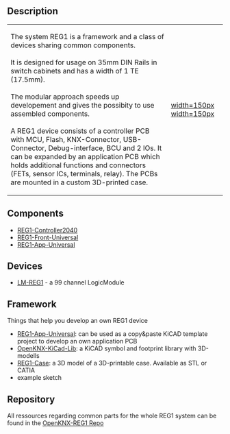 == Description ==

{|
|-
| The system REG1 is a framework and a class of devices sharing common components.<br><br>
It is designed for usage on 35mm DIN Rails in switch cabinets and has a width of 1 TE (17.5mm).<br><br>
The modular approach speeds up developement and gives the possibity to use assembled components.<br><br>
A REG1 device consists of a controller PCB with MCU, Flash, KNX-Connector, USB-Connector, Debug-interface, BCU and 2 IOs. It can be expanded by an application PCB which holds additional functions and connectors (FETs, sensor ICs, terminals, relay). The PCBs are mounted in a custom 3D-printed case.
| [[https://github.com/OpenKNX/OpenKNX-REG1/blob/main/doc/Renderings/OpenKNX_REG1_Base_Teaser_CATIA.png|width=150px]] [[https://github.com/OpenKNX/OpenKNX-REG1/blob/main/doc/Renderings/OpenKNX_REG1_Base_and_App_Teaser_CATIA_open.png|width=150px]]
|}

== Components ==

* [[REG1-Controller2040]]
* [[REG1-Front-Universal]]
* [[REG1-App-Universal]]

== Devices ==

* [[LM-REG1]] - a 99 channel LogicModule


== Framework ==

Things that help you develop an own REG1 device

* [https://github.com/OpenKNX/OpenKNX-REG1/tree/main/hardware/EDA-Files/REG1-App-Universal REG1-App-Universal]: can be used as a copy&paste KiCAD template project to develop an own application PCB
* [[OpenKNX-KiCad-Lib]]: a KiCAD symbol and footprint library with 3D-modells
* [[ REG1-Case]]: a 3D model of a 3D-printable case. Available as STL or CATIA
* example sketch

== Repository ==

All ressources regarding common parts for the whole REG1 system can be found in the [https://github.com/OpenKNX/OpenKNX-REG1 OpenKNX-REG1 Repo]